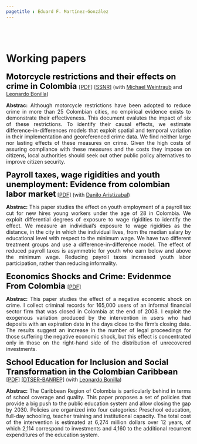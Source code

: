 ```yaml
---
pagetitle : Eduard F. Martínez-González
---
```


<br>  </br> <!--- Agrega lineas en blanco --->

# Working papers

<p>  </p> <!--- Agrega una linea en blanco --->

<!------------- Documento 1 ------------->

<strong style="color:black;font-size:22px;"> Motorcycle restrictions and their effects on crime in Colombia </strong> [[PDF]](https://eduard-martinez.github.io/research/motorycle_restrictions/motorycle_restrictions.pdf) [[SSNR]](https://papers.ssrn.com/sol3/papers.cfm?abstract_id=3659686) (with [Michael Weintraub](http://michael-weintraub.squarespace.com) and [Leonardo Bonilla](https://investiga.banrep.gov.co/es/profile/76))

 <p align="justify"> **Abstrac:** Although motorcycle restrictions have been adopted to reduce crime in more than 25 Colombian cities, no empirical evidence exists to demonstrate their effectiveness. This document evalutes the impact of six of these restrictions. To identify their causal effects, we estimate difference-in-differences models that exploit spatial and temporal variation in their implementation and georeferenced crime data. We find neither large nor lasting effects of these measures on crime. Given the high costs of assuring compliance with these measures and the costs they impose on citizens, local authorities should seek out other public policy alternatives to improve citizen security. </p>

<!------------- Documento 2 ------------->

<strong style="color:black;font-size:22px;">Payroll taxes, wage rigidities and youth unemployment: Evidence from colombian labor market</strong> [[PDF]](https://eduard-martinez.github.io/research/youth_unemployment/youth_unemployment.pdf) (with [Danilo Aristizabal](http://danilo-aristizabal.github.io))

<p align="justify"> **Abstrac:** This paper studies the effect on youth employment of a payroll tax cut for new hires young workers under the age of 28 in Colombia. We exploit differential degrees of exposure to wage rigidities to identify the effect. We measure an individual’s exposure to wage rigidities as the distance, in the city in which the individual lives, from the median salary by educational level with respect to the minimum wage. We have two different treatment groups and use a difference-in-difference model. The effect of reduced payroll taxes is asymmetric for youth who earn below and above the minimum wage. Reducing payroll taxes increased youth labor participation, rather than reducing informality. </p>

<!------------- Documento 3 ------------->

<strong style="color:black;font-size:22px;"> Economics Shocks and Crime: Evidenmce From Colombia </strong> [[PDF]](https://eduard-martinez.github.io/research/jmp/economics_shocks.pdf) 

<p align="justify"> **Abstrac:** This paper studies the effect of a negative economic shock on crime. I collect criminal records for 165,000 users of an informal financial sector firm that was closed in Colombia at the end of 2008. I exploit the exogenous variation produced by the intervention in users who had deposits with an expiration date in the days close to the firm's closing date. The results suggest an increase in the number of legal proceedings for those suffering the negative economic shock, but this effect is concentrated only in those on the right-hand side of the distribution of unrecovered investments. </p>

<!------------- Documento 4 ------------->

<strong style="color:black;font-size:22px;">School Education for Inclusion and Social Transformation in the Colombian Caribbean</strong> [[PDF]](https://eduard-martinez.github.io/research/caribbean_education/caribbean_education.pdf) [[DTSER-BANREP]](https://www.banrep.gov.co/es/publicaciones/documento-de-trabajo-economia-regional-y-urbana-263) (with [Leonardo Bonilla](https://investiga.banrep.gov.co/es/profile/76))

<p align="justify"> **Abstrac:** The Caribbean Region of Colombia is particularly behind in terms of school coverage and quality. This paper proposes a set of policies that provide a big push to the public education system and allow closing the gap by 2030. Policies are organized into four categories: Preschool education, full-day schooling, teacher training and institutional capacity. The total cost of the intervention is estimated at 6,274 million dollars over 12 years, of which 2,114 correspond to investments and 4,160 to the additional recurrent expenditures of the education system. </p>

<p>  </p> <!--- Agrega una linea en blanco --->

<!--- # Other Publications

<strong style="color:black;font-size:22px;">School Education for Inclusion and Social Transformation in the Colombian Caribbean</strong> [[PDF]](https://eduard-martinez.github.io/research/caribbean_education/caribbean_education.pdf) [[DTSER-BANREP]](https://www.banrep.gov.co/es/publicaciones/documento-de-trabajo-economia-regional-y-urbana-263) (with [Leonardo Bonilla](https://investiga.banrep.gov.co/es/profile/76))

<p align="justify"> **Abstrac:** The Caribbean Region of Colombia is particularly behind in terms of school coverage and quality. This paper proposes a set of policies that provide a big push to the public education system and allow closing the gap by 2030. Policies are organized into four categories: Preschool education, full-day schooling, teacher training and institutional capacity. The total cost of the intervention is estimated at 6,274 million dollars over 12 years, of which 2,114 correspond to investments and 4,160 to the additional recurrent expenditures of the education system. </p> --->

<br>  </br> <!--- Agrega lineas en blanco --->

<br>  </br> <!--- Agrega lineas en blanco --->